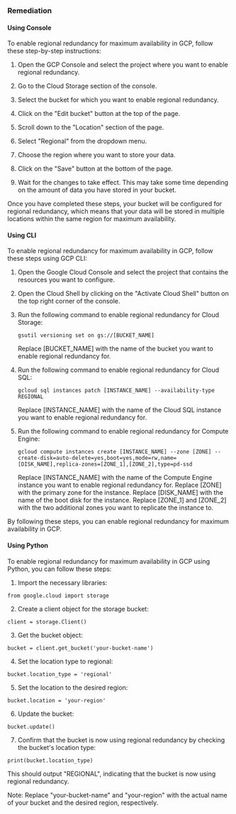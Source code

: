 ### Remediation

#### Using Console

To enable regional redundancy for maximum availability in GCP, follow these step-by-step instructions:

1. Open the GCP Console and select the project where you want to enable regional redundancy.

2. Go to the Cloud Storage section of the console.

3. Select the bucket for which you want to enable regional redundancy.

4. Click on the "Edit bucket" button at the top of the page.

5. Scroll down to the "Location" section of the page.

6. Select "Regional" from the dropdown menu.

7. Choose the region where you want to store your data.

8. Click on the "Save" button at the bottom of the page.

9. Wait for the changes to take effect. This may take some time depending on the amount of data you have stored in your bucket.

Once you have completed these steps, your bucket will be configured for regional redundancy, which means that your data will be stored in multiple locations within the same region for maximum availability.

#### Using CLI

To enable regional redundancy for maximum availability in GCP, follow these steps using GCP CLI:

1. Open the Google Cloud Console and select the project that contains the resources you want to configure.

2. Open the Cloud Shell by clicking on the "Activate Cloud Shell" button on the top right corner of the console.

3. Run the following command to enable regional redundancy for Cloud Storage:

   ```
   gsutil versioning set on gs://[BUCKET_NAME]
   ```
   Replace [BUCKET_NAME] with the name of the bucket you want to enable regional redundancy for.

4. Run the following command to enable regional redundancy for Cloud SQL:

   ```
   gcloud sql instances patch [INSTANCE_NAME] --availability-type REGIONAL
   ```
   Replace [INSTANCE_NAME] with the name of the Cloud SQL instance you want to enable regional redundancy for.

5. Run the following command to enable regional redundancy for Compute Engine:

   ```
   gcloud compute instances create [INSTANCE_NAME] --zone [ZONE] --create-disk=auto-delete=yes,boot=yes,mode=rw,name=[DISK_NAME],replica-zones=[ZONE_1],[ZONE_2],type=pd-ssd
   ```
   Replace [INSTANCE_NAME] with the name of the Compute Engine instance you want to enable regional redundancy for. Replace [ZONE] with the primary zone for the instance. Replace [DISK_NAME] with the name of the boot disk for the instance. Replace [ZONE_1] and [ZONE_2] with the two additional zones you want to replicate the instance to.

By following these steps, you can enable regional redundancy for maximum availability in GCP.

#### Using Python

To enable regional redundancy for maximum availability in GCP using Python, you can follow these steps:

1. Import the necessary libraries:

```
from google.cloud import storage
```

2. Create a client object for the storage bucket:

```
client = storage.Client()
```

3. Get the bucket object:

```
bucket = client.get_bucket('your-bucket-name')
```

4. Set the location type to regional:

```
bucket.location_type = 'regional'
```

5. Set the location to the desired region:

```
bucket.location = 'your-region'
```

6. Update the bucket:

```
bucket.update()
```

7. Confirm that the bucket is now using regional redundancy by checking the bucket's location type:

```
print(bucket.location_type)
```

This should output "REGIONAL", indicating that the bucket is now using regional redundancy.

Note: Replace "your-bucket-name" and "your-region" with the actual name of your bucket and the desired region, respectively.

